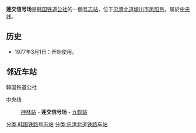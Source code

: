 {{朝鮮半島車站資訊
|公司色 = #0066b3
|文字色 = 
|站名 = 莲交信号场
|圖片 = Korail Yeongyo Station.jpg
|pxl = 
|圖片說明 = 车站站舍
|前一站 = [[神林站|神林]]
|前一站距離 = 3.6
|後一站距離 = 4.5
|後一站 = [[九鹤站|九鹤]]
|諺文 = 연교역
|朝鮮漢字 = 蓮交驛
|文觀部式 =Yeongyo-yeok
|馬-賴式 =
|副站名 = 
|車站編號 = 
|停站路線數 = 
|所屬公司 = [[韩国铁道公社|韩国铁道公社]]
|所屬路線 = [[中央线_(韩国)|中央线]]
|距離 = 129.0
|起點站 = [[清凉里站|清凉里]]
|所在地 =[[忠清北道|忠清北道]][[堤川市|堤川市]][[凤阳邑|凤阳邑]]
|車站構造 = 地面车站
|月台配置 = 
|啟用年月日 =1977年3月1日
|廢站年月日 = 
|上下車人次 = 
|統計年度 = 
|轉車 = 
|備註 = 
|全寬備註 = 
}}

'''莲交信号场'''是[[韩国铁道公社|韩国铁道公社]]的一個[[号志站|号志站]]，位于[[忠清北道|忠清北道]][[堤川市|堤川市]][[凤阳邑|凤阳邑]]，屬於[[中央线_(韩国)|中央线]]。

== 历史 ==
*1977年3月1日：开始使用。

== 邻近车站 ==
;韓国铁道公社
中央线
:[[神林站|神林站]] - '''莲交信号场''' - [[九鹤站|九鹤站]]

{{中央线 (韩国)}}

[[分类:韩国铁路号志站|分类:韩国铁路号志站]]
[[分类:忠清北道铁路车站|分类:忠清北道铁路车站]]